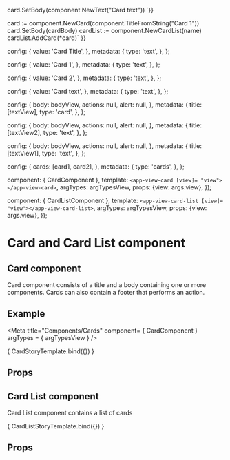 
  card.SetBody(component.NewText("Card text"))
`}}

  card := component.NewCard(component.TitleFromString("Card 1"))
  card.SetBody(cardBody)
  cardList := component.NewCardList(name)
  cardList.AddCard(*card)`
}}

  config: {
    value: 'Card Title',
  },
  metadata: {
    type: 'text',
  },
};

  config: {
    value: 'Card 1',
  },
  metadata: {
    type: 'text',
  },
};

  config: {
    value: 'Card 2',
  },
  metadata: {
    type: 'text',
  },
};


  config: {
    value: 'Card text',
  },
  metadata: {
    type: 'text',
  },
};

  config: {
    body: bodyView,
    actions: null,
    alert: null,
  },
  metadata: {
    title: [textView],
    type: 'card',
  },
};

  config: {
    body: bodyView,
    actions: null,
    alert: null,
  },
  metadata: {
    title: [textView2],
    type: 'text',
  },
};

  config: {
    body: bodyView,
    actions: null,
    alert: null,
  },
  metadata: {
    title: [textView1],
    type: 'text',
  },
};

  config: {
    cards: [card1, card2],
  },
  metadata: {
    type: 'cards',
  },
};

  component: { CardComponent },
  template: `<app-view-card [view]= "view"></app-view-card>`,
  argTypes: argTypesView,
  props: {view: args.view},
});

  component: { CardListComponent },
  template: `<app-view-card-list [view]= "view"></app-view-card-list>`,
  argTypes: argTypesView,
  props: {view: args.view},
});

<h1>Card and Card List component</h1>
<h2>Card component</h2>

<p>Card component consists of a title and a body containing one or more components.
Cards can also contain a footer that performs an action.</p>
<h2>Example</h2>

<Meta title="Components/Cards"
      component= { CardComponent }
      argTypes = { argTypesView }
/>

<Canvas withToolbar>
  <Story name="Card component"
         parameters={{ docs: cardDocs }}
         args= {{ view: cardView }}>
    { CardStoryTemplate.bind({}) }
  </Story>
</Canvas>

<h2>Props</h2>
<ArgsTable story = "Card component" />

<h2>Card List component</h2>

<p>
Card List component contains a list of cards
</p>

<Canvas withToolbar>
  <Story name="Card List component"
         parameters={{ docs: cardListDocs }}
         args= {{ view: cardListView }}>
    { CardListStoryTemplate.bind({}) }
  </Story>
</Canvas>

<h2>Props</h2>
<ArgsTable story = "Card List component" />
